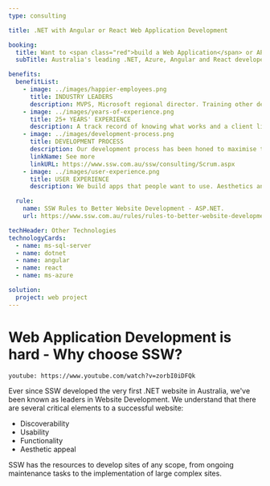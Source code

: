 ```yaml
---
type: consulting

title: .NET with Angular or React Web Application Development

booking:
  title: Want to <span class="red">build a Web Application</span> or API?
  subTitle: Australia's leading .NET, Azure, Angular and React developers

benefits:
  benefitList:
    - image: ../images/happier-employees.png
      title: INDUSTRY LEADERS
      description: MVPS, Microsoft regional director. Training other developers in technology and process.
    - image: ../images/years-of-experience.png
      title: 25+ YEARS' EXPERIENCE
      description: A track record of knowing what works and a client list ranging from small business all the way to the largest businesses in Australia.
    - image: ../images/development-process.png
      title: DEVELOPMENT PROCESS
      description: Our development process has been honed to maximise transparency while lowering risk.
      linkName: See more
      linkURL: https://www.ssw.com.au/ssw/consulting/Scrum.aspx
    - image: ../images/user-experience.png
      title: USER EXPERIENCE
      description: We build apps that people want to use. Aesthetics and navigation work hand in hand to increase user uptake.

  rule:
    name: SSW Rules to Better Website Development - ASP.NET.
    url: https://www.ssw.com.au/rules/rules-to-better-website-development-asp-net

techHeader: Other Technologies
technologyCards:
  - name: ms-sql-server
  - name: dotnet
  - name: angular
  - name: react
  - name: ms-azure

solution:
  project: web project
---
```


# **Web Application Development** is hard - Why choose SSW?

`youtube: https://www.youtube.com/watch?v=zorbI0iDFQk`

Ever since SSW developed the very first .NET website in Australia, we've been known as leaders in Website Development. We understand that there are several critical elements to a successful website:

- Discoverability
- Usability
- Functionality
- Aesthetic appeal

SSW has the resources to develop sites of any scope, from ongoing maintenance tasks to the implementation of large complex sites.

<!-- maybe add a title here for Benefits list??? -->
